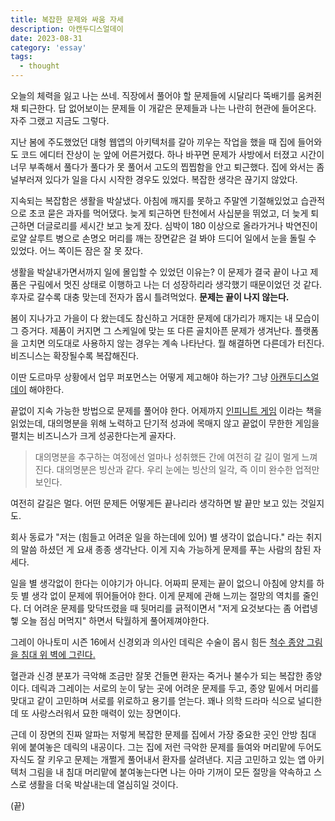 ```yaml
---
title: 복잡한 문제와 싸움 자세
description: 아캔두디스얼데이
date: 2023-08-31
category: 'essay'
tags:
  - thought
---
```


오늘의 체력을 잃고 나는 쓰네. 직장에서 풀어야 할 문제들에 시달리다 뚝배기를 움켜쥔 채 퇴근한다. 답 없어보이는 문제들 이 개같은 문제들과 나는 나란히 현관에 들어온다. 자주 그랬고 지금도 그렇다.

지난 봄에 주도했었던 대형 웹앱의 아키텍처를 갈아 끼우는 작업을 했을 때 집에 들어와도 코드 에디터 잔상이 눈 앞에 어른거렸다. 하나 바꾸면 문제가 사방에서 터졌고 시간이 너무 부족해서 풀다가 풀다가 못 풀어서 고도의 찝찝함을 안고 퇴근했다. 집에 와서는 좀 널부러져 있다가 일을 다시 시작한 경우도 있었다. 복잡한 생각은 끊기지 않았다.

지속되는 복잡함은 생활을 박살냈다. 아침에 깨지를 못하고 주말엔 기절해있었고 습관적으로 초코 묻은 과자를 먹어댔다. 늦게 퇴근하면 탄천에서 사십분을 뛰었고, 더 늦게 퇴근하면 더글로리를 세시간 보고 늦게 잤다. 심박이 180 이상으로 올라가거나 박연진이 로얄 살루트 병으로 손명오 머리를 깨는 장면같은 걸 봐야 드디어 일에서 눈을 돌릴 수 있었다. 어느 쪽이든 잠은 잘 못 잤다.

생활을 박살내가면서까지 일에 몰입할 수 있었던 이유는? 이 문제가 결국 끝이 나고 제품은 구림에서 멋진 상태로 이행하고 나는 더 성장하리라 생각했기 때문이었던 것 같다. 후자로 갈수록 대충 맞는데 전자가 몹시 틀려먹었다. **문제는 끝이 나지 않는다.**

봄이 지나가고 가을이 다 왔는데도 참신하고 거대한 문제에 대가리가 깨지는 내 모습이 그 증거다. 제품이 커지면 그 스케일에 맞는 또 다른 골치아픈 문제가 생겨난다. 플랫폼을 고치면 의도대로 사용하지 않는 경우는 계속 나타난다. 뭘 해결하면 다른데가 터진다. 비즈니스는 확장될수록 복잡해진다.

이딴 도르마무 상황에서 업무 퍼포먼스는 어떻게 제고해야 하는가? 그냥 [아캔두디스얼데이](https://www.youtube.com/watch?v=mT2jqw-LI3k) 해야한다.

끝없이 지속 가능한 방법으로 문제를 풀어야 한다. 어제까지 [인피니트 게임](https://www.yes24.com/Product/Goods/110710700) 이라는 책을 읽었는데, 대의명분을 위해 노력하고 단기적 성과에 목매지 않고 끝없이 무한한 게임을 펼치는 비즈니스가 크게 성공한다는게 골자다.

> 대의명분을 추구하는 여정에선 얼마나 성취했든 간에 여전히 갈 길이 멀게 느껴진다. 대의명분은 빙산과 같다. 우리 눈에는 빙산의 일각, 즉 이미 완수한 업적만 보인다.

여전히 갈길은 멀다. 어떤 문제든 어떻게든 끝나리라 생각하면 발 끝만 보고 있는 것일지도.

회사 동료가 "저는 (힘들고 어려운 일을 하는데에 있어) 별 생각이 없습니다." 라는 취지의 말씀 하셨던 게 요새 종종 생각난다. 이게 지속 가능하게 문제를 푸는 사람의 참된 자세다.

일을 별 생각없이 한다는 이야기가 아니다. 어짜피 문제는 끝이 없으니 아침에 양치를 하듯 별 생각 없이 문제에 뛰어들어야 한다. 이게 문제에 관해 느끼는 절망의 역치를 줄인다. 더 어려운 문제를 맞닥뜨렸을 때 뒷머리를 긁적이면서 "저게 요것보다는 좀 어렵넹 헿 오늘 점심 머먹지" 하면서 탁월하게 풀어제껴야한다.

그레이 아나토미 시즌 16에서 신경외과 의사인 데릭은 수술이 몹시 힘든 [척수 종양 그림을 침대 위 벽에 그린다.](https://youtu.be/x7Ww2R5LK3U?t=92)

혈관과 신경 분포가 극악해 조금만 잘못 건들면 환자는 죽거나 불수가 되는 복잡한 종양이다. 데릭과 그레이는 서로의 눈이 닿는 곳에 어려운 문제를 두고, 종양 밑에서 머리를 맞대고 같이 고민하며 서로를 위로하고 용기를 얻는다. 꽤나 의학 드라마 식으로 널디한데 또 사랑스러워서 묘한 매력이 있는 장면이다.

근데 이 장면의 진짜 알파는 저렇게 복잡한 문제를 집에서 가장 중요한 곳인 안방 침대 위에 붙여놓은 데릭의 내공이다. 그는 집에 저런 극악한 문제를 들여와 머리맡에 두어도 자식도 잘 키우고 문제는 개쩔게 풀어내서 환자를 살려낸다. 지금 고민하고 있는 앱 아키텍처 그림을 내 침대 머리맡에 붙여놓는다면 나는 아마 기꺼이 모든 절망을 약속하고 스스로 생활을 더욱 박살내는데 열심히일 것이다.

(끝)
